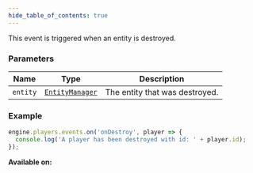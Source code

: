 ```yaml
---
hide_table_of_contents: true
---
```



This event is triggered when an entity is destroyed.

### Parameters

| Name     | Type                                        | Description                    |
| -------- | ------------------------------------------- | ------------------------------ |
| `entity` | [`EntityManager`](/sdk/types/EntityManager) | The entity that was destroyed. |

### Example

```js
engine.players.events.on('onDestroy', player => {
  console.log('A player has been destroyed with id: ' + player.id);
});
```

**Available on:** <ClientTag /> <ServerTag />
